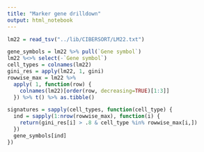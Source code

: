 ```yaml
---
title: "Marker gene drilldown"
output: html_notebook
---
```



```r
lm22 = read_tsv("../lib/CIBERSORT/LM22.txt")

gene_symbols = lm22 %>% pull(`Gene symbol`)
lm22 %<>% select(-`Gene symbol`)
cell_types = colnames(lm22)
gini_res = apply(lm22, 1, gini)
rowwise_max = lm22 %>% 
  apply( 1, function(row) {
    colnames(lm22)[order(row, decreasing=TRUE)[1:3]]
  }) %>% t() %>% as.tibble()

signatures = sapply(cell_types, function(cell_type) {
  ind = sapply(1:nrow(rowwise_max), function(i) {
    return(gini_res[i] > .8 & cell_type %in% rowwise_max[i,])
  })
  gene_symbols[ind]
})

```


